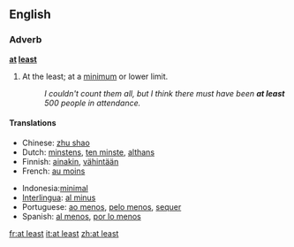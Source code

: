 ==English==
===Adverb===
'''[[at]] [[least]]'''
# At the least; at a [[minimum]] or lower limit.
#:''I couldn't count them all, but I think there must have been '''at least''' 500 people in attendance.''

====Translations====
{{top}}
*Chinese: [[zhu shao]]
*Dutch: [[minstens]], [[ten minste]], [[althans]]
*Finnish: [[ainakin]], [[vähintään]]
*French: [[au moins]]
{{mid}}
*Indonesia:[[minimal]]
*[[Interlingua]]: [[al minus]]
*Portuguese: [[ao menos]], [[pelo menos]], [[sequer]]
*Spanish: [[al menos]], [[por lo menos]]
{{bottom}}

[[fr:at least]]
[[it:at least]]
[[zh:at least]]